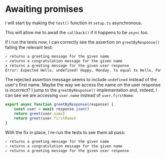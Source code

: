 # Awaiting promises

I will start by making the `test()` function in `setup.ts` asynchronous.

<CodeFile file="setup.ts" range="22" highlight="22" />

This will allow me to await the `callback()` if it happens to be `async` too.

<CodeFile file="setup.ts" range="22-26" highlight="24" />

If I run the tests now, I can correctly see the assertion on `greetByResponse()` failing the relevant test:

```txt nocopy nonumber lines=3-4
✓ returns a greeting message for the given name
✓ returns a congratulation message for the given name
✗ returns a greeting message for the given user response
Error: Expected Hello, undefined! Happy, Monday. to equal to Hello, Patrick! Happy, Monday.
```

The rejected assertion message seems to include `undefined` instead of the user's first name. Maybe the way we access the name on the user response is incorrect? I jump to the `greetByResponse()` implementation and, indeed, I can see we are accessing `user.name` instead of `user.firstName`.

```ts remove=3 add=4
export async function greetByResponse(response) {
	const user = await response.json()
	return greet(user.name)
	return greet(user.firstName)
}
```

With the fix in place, I re-run the tests to see them all pass:

```txt nocopy nonumber
✓ returns a greeting message for the given name
✓ returns a congratulation message for the given name
✓ returns a greeting message for the given user response
```
